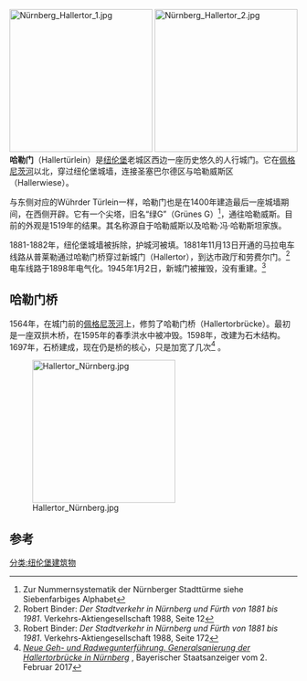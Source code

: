 [[File:Nürnberg_Hallertor_1.jpg|250px]]
[[File:Nürnberg_Hallertor_2.jpg|250px]]
'''哈勒门'''（Hallertürlein）是[[纽伦堡|纽伦堡]]老城区西边一座历史悠久的人行城门。它在[[佩格尼茨河|佩格尼茨河]]以北，穿过纽伦堡城墙，连接圣塞巴尔德区与哈勒威斯区（Hallerwiese）。

与东侧对应的Wührder Türlein一样，哈勒门也是在1400年建造最后一座城墙期间，在西侧开辟。它有一个尖塔，旧名“绿G”（Grünes G）<ref name="7-ABC">Zur Nummernsystematik der Nürnberger Stadttürme siehe Siebenfarbiges Alphabet</ref>，通往哈勒威斯。目前的外观是1519年的结果。其名称源自于哈勒威斯以及哈勒·冯·哈勒斯坦家族。

1881-1882年，纽伦堡城墙被拆除，护城河被填。1881年11月13日开通的马拉电车线路从普莱勒通过哈勒门桥穿过新城门（Hallertor），到达市政厅和劳费尔门。<ref>Robert Binder: ''Der Stadtverkehr in Nürnberg und Fürth von 1881 bis 1981''. Verkehrs-Aktiengesellschaft 1988, Seite 12</ref> 电车线路于1898年电气化。1945年1月2日，新城门被摧毁，没有重建。<ref>Robert Binder: ''Der Stadtverkehr in Nürnberg und Fürth von 1881 bis 1981''. Verkehrs-Aktiengesellschaft 1988, Seite 172</ref>

== 哈勒门桥 ==
1564年，在城门前的[[佩格尼茨河|佩格尼茨河]]上，修剪了哈勒门桥（Hallertorbrücke）。最初是一座双拱木桥，在1595年的春季洪水中被冲毁。1598年，改建为石木结构。1697年，石桥建成，现在仍是桥的核心，只是加宽了几次<ref name=BSZ>''[http://www.bayerische-staatszeitung.de/staatszeitung/bauen/detailansicht-bauen/artikel/neue-geh-und-radwegunterfuehrung.html Neue Geh- und Radwegunterführung. Generalsanierung der Hallertorbrücke in Nürnberg] {{Wayback|url=http://www.bayerische-staatszeitung.de/staatszeitung/bauen/detailansicht-bauen/artikel/neue-geh-und-radwegunterfuehrung.html |date=20180308043410 }}'', Bayerischer Staatsanzeiger vom 2. Februar 2017</ref> 。 

[[File:Hallertor_Nürnberg.jpg|250px]]

== 参考 ==
<references group="SL" />
<references />
[[分类:纽伦堡建筑物|分类:纽伦堡建筑物]]